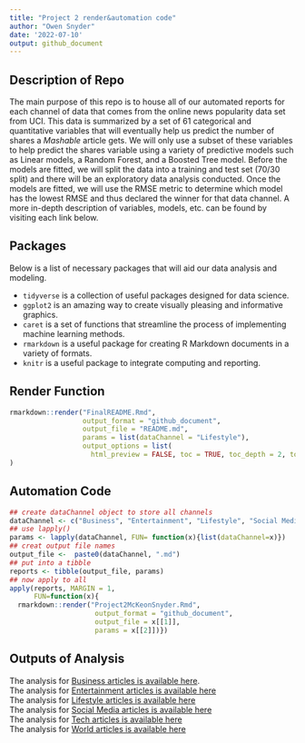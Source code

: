 ```yaml
---
title: "Project 2 render&automation code"
author: "Owen Snyder"
date: '2022-07-10'
output: github_document
---
```


## Description of Repo

The main purpose of this repo is to house all of our automated reports for each channel of data that comes from the online news popularity data set from UCI. This data is summarized by a set of 61 categorical and quantitative variables that will eventually help us predict the number of shares a *Mashable* article gets. We will only use a subset of these variables to help predict the shares variable using a variety of predictive models such as Linear models, a Random Forest, and a Boosted Tree model. Before the models are fitted, we will split the data into a training and test set (70/30 split) and there will be an exploratory data analysis conducted. Once the models are fitted, we will use the RMSE metric to determine which model has the lowest RMSE and thus declared the winner for that data channel. A more in-depth description of variables, models, etc. can be found by visiting each link below.  


## Packages

Below is a list of necessary packages that will aid our data analysis and modeling.  

* `tidyverse` is a collection of useful packages designed for data science.
* `ggplot2` is an amazing way to create visually pleasing and informative graphics.
* `caret` is a set of functions that streamline the process of implementing machine learning methods.
* `rmarkdown` is a useful package for creating R Markdown documents in a variety of formats.
* `knitr` is a useful package to integrate computing and reporting.


## Render Function
  
```r
rmarkdown::render("FinalREADME.Rmd",
                  output_format = "github_document",
                  output_file = "README.md",
                  params = list(dataChannel = "Lifestyle"),
                  output_options = list(
                    html_preview = FALSE, toc = TRUE, toc_depth = 2, toc_float = TRUE)
)

```


## Automation Code
```r
## create dataChannel object to store all channels
dataChannel <- c("Business", "Entertainment", "Lifestyle", "Social Media", "Tech", "World")
## use lapply()
params <- lapply(dataChannel, FUN= function(x){list(dataChannel=x)})
## creat output file names
output_file <-  paste0(dataChannel, ".md")
## put into a tibble
reports <- tibble(output_file, params)
## now apply to all
apply(reports, MARGIN = 1,
      FUN=function(x){  
  rmarkdown::render("Project2McKeonSnyder.Rmd",
                     output_format = "github_document",
                     output_file = x[[1]],
                     params = x[[2]])})
```


## Outputs of Analysis

The analysis for [Business articles is available here](Business.html).  
The analysis for [Entertainment articles is available here](Entertainment.html)  
The analysis for [Lifestyle articles is available here](Lifestyle.html)  
The analysis for [Social Media articles is available here](Social Media.html)  
The analysis for [Tech articles is available here](Tech.html)  
The analysis for [World articles is available here](World.html)  

